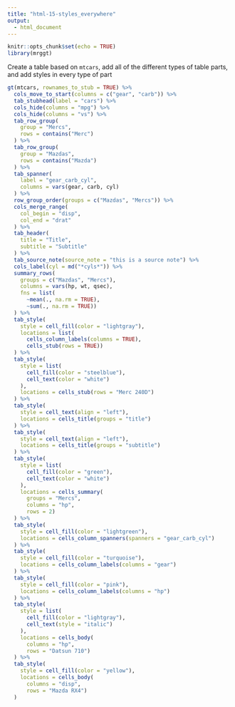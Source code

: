 ```yaml
---
title: "html-15-styles_everywhere"
output:
  - html_document
---
```


```r
knitr::opts_chunk$set(echo = TRUE)
library(mrggt)
```

Create a table based on `mtcars`, add all of the different types of table parts, and add styles in every type of part

```r
gt(mtcars, rownames_to_stub = TRUE) %>%
  cols_move_to_start(columns = c("gear", "carb")) %>%
  tab_stubhead(label = "cars") %>%
  cols_hide(columns = "mpg") %>%
  cols_hide(columns = "vs") %>%
  tab_row_group(
    group = "Mercs",
    rows = contains("Merc")
  ) %>%
  tab_row_group(
    group = "Mazdas",
    rows = contains("Mazda")
  ) %>%
  tab_spanner(
    label = "gear_carb_cyl",
    columns = vars(gear, carb, cyl)
  ) %>%
  row_group_order(groups = c("Mazdas", "Mercs")) %>%
  cols_merge_range(
    col_begin = "disp",
    col_end = "drat"
  ) %>%
  tab_header(
    title = "Title",
    subtitle = "Subtitle"
  ) %>%
  tab_source_note(source_note = "this is a source note") %>%
  cols_label(cyl = md("*cyls*")) %>%
  summary_rows(
    groups = c("Mazdas", "Mercs"),
    columns = vars(hp, wt, qsec),
    fns = list(
      ~mean(., na.rm = TRUE),
      ~sum(., na.rm = TRUE))
  ) %>%
  tab_style(
    style = cell_fill(color = "lightgray"),
    locations = list(
      cells_column_labels(columns = TRUE),
      cells_stub(rows = TRUE))
  ) %>%
  tab_style(
    style = list(
      cell_fill(color = "steelblue"),
      cell_text(color = "white")
    ),
    locations = cells_stub(rows = "Merc 240D")
  ) %>%
  tab_style(
    style = cell_text(align = "left"),
    locations = cells_title(groups = "title")
  ) %>%
  tab_style(
    style = cell_text(align = "left"),
    locations = cells_title(groups = "subtitle")
  ) %>%
  tab_style(
    style = list(
      cell_fill(color = "green"),
      cell_text(color = "white")
    ),
    locations = cells_summary(
      groups = "Mercs",
      columns = "hp",
      rows = 2)
  ) %>%
  tab_style(
    style = cell_fill(color = "lightgreen"),
    locations = cells_column_spanners(spanners = "gear_carb_cyl")
  ) %>%
  tab_style(
    style = cell_fill(color = "turquoise"),
    locations = cells_column_labels(columns = "gear")
  ) %>%
  tab_style(
    style = cell_fill(color = "pink"),
    locations = cells_column_labels(columns = "hp")
  ) %>%
  tab_style(
    style = list(
      cell_fill(color = "lightgray"),
      cell_text(style = "italic")
    ),
    locations = cells_body(
      columns = "hp",
      rows = "Datsun 710")
  ) %>%
  tab_style(
    style = cell_fill(color = "yellow"),
    locations = cells_body(
      columns = "disp",
      rows = "Mazda RX4")
  )
```
